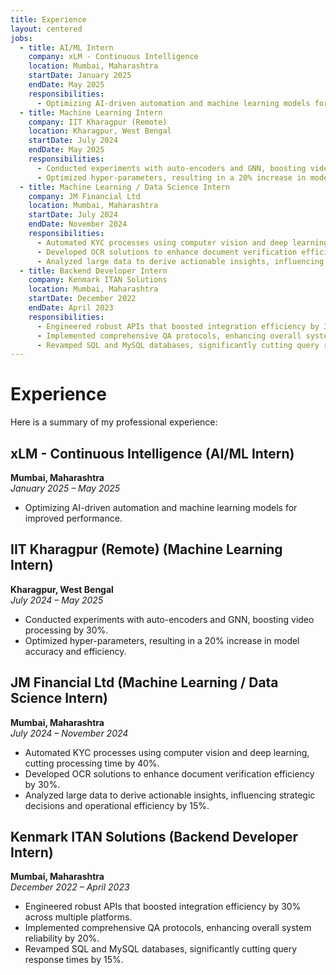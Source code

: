 ```yaml
---
title: Experience
layout: centered
jobs:
  - title: AI/ML Intern
    company: xLM - Continuous Intelligence
    location: Mumbai, Maharashtra
    startDate: January 2025
    endDate: May 2025
    responsibilities:
      - Optimizing AI-driven automation and machine learning models for improved performance.
  - title: Machine Learning Intern
    company: IIT Kharagpur (Remote)
    location: Kharagpur, West Bengal
    startDate: July 2024
    endDate: May 2025
    responsibilities:
      - Conducted experiments with auto-encoders and GNN, boosting video processing by 30%.
      - Optimized hyper-parameters, resulting in a 20% increase in model accuracy and efficiency.
  - title: Machine Learning / Data Science Intern
    company: JM Financial Ltd
    location: Mumbai, Maharashtra
    startDate: July 2024
    endDate: November 2024
    responsibilities:
      - Automated KYC processes using computer vision and deep learning, cutting processing time by 40%.
      - Developed OCR solutions to enhance document verification efficiency by 30%.
      - Analyzed large data to derive actionable insights, influencing strategic decisions and operational efficiency by 15%.
  - title: Backend Developer Intern
    company: Kenmark ITAN Solutions
    location: Mumbai, Maharashtra
    startDate: December 2022
    endDate: April 2023
    responsibilities:
      - Engineered robust APIs that boosted integration efficiency by 30% across multiple platforms.
      - Implemented comprehensive QA protocols, enhancing overall system reliability by 20%.
      - Revamped SQL and MySQL databases, significantly cutting query response times by 15%.
---
```


# Experience

Here is a summary of my professional experience:

## xLM - Continuous Intelligence (AI/ML Intern)
**Mumbai, Maharashtra**  
*January 2025 – May 2025*  
- Optimizing AI-driven automation and machine learning models for improved performance.

## IIT Kharagpur (Remote) (Machine Learning Intern)
**Kharagpur, West Bengal**  
*July 2024 – May 2025*  
- Conducted experiments with auto-encoders and GNN, boosting video processing by 30%.  
- Optimized hyper-parameters, resulting in a 20% increase in model accuracy and efficiency.

## JM Financial Ltd (Machine Learning / Data Science Intern)
**Mumbai, Maharashtra**  
*July 2024 – November 2024*  
- Automated KYC processes using computer vision and deep learning, cutting processing time by 40%.  
- Developed OCR solutions to enhance document verification efficiency by 30%.  
- Analyzed large data to derive actionable insights, influencing strategic decisions and operational efficiency by 15%.

## Kenmark ITAN Solutions (Backend Developer Intern)
**Mumbai, Maharashtra**  
*December 2022 – April 2023*  
- Engineered robust APIs that boosted integration efficiency by 30% across multiple platforms.  
- Implemented comprehensive QA protocols, enhancing overall system reliability by 20%.  
- Revamped SQL and MySQL databases, significantly cutting query response times by 15%.